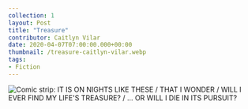 ---
collection: 1
layout: Post
title: "Treasure"
contributor: Caitlyn Vilar
date: 2020-04-07T07:00:00.000+00:00
thumbnail: /treasure-caitlyn-vilar.webp
tags: 
- Fiction
---
<div class="center">
    <img src="{{ site.baseurl }}/uploads/1/treasure-caitlyn-vilar.png" 
        alt="Comic strip: IT IS ON NIGHTS LIKE THESE / THAT I WONDER / WILL I EVER FIND MY LIFE'S TREASURE? / ... OR WILL I DIE IN ITS PURSUIT?" />
</div>